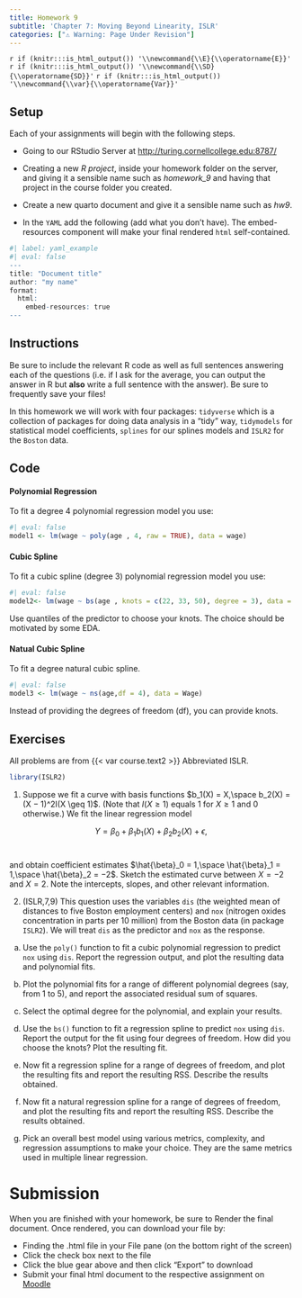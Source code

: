 ```yaml
---
title: Homework 9
subtitle: 'Chapter 7: Moving Beyond Linearity, ISLR'
categories: ["⚠️ Warning: Page Under Revision"]
---
```


`r if (knitr:::is_html_output()) '\\newcommand{\\E}{\\operatorname{E}}'`
`r if (knitr:::is_html_output()) '\\newcommand{\\SD}{\\operatorname{SD}}'`
`r if (knitr:::is_html_output()) '\\newcommand{\\var}{\\operatorname{Var}}'`


## Setup

Each of your assignments will begin with the following steps.

-   Going to our RStudio Server at <http://turing.cornellcollege.edu:8787/>

-   Creating a new *R project*, inside your homework folder on the server, and giving it a sensible name such as *homework_9* and having that project in the course folder you created. 

-   Create a new quarto document and give it a sensible name such as *hw9*.

-   In the `YAML` add the following (add what you don't have). The embed-resources component will make your final rendered `html` self-contained.

```r
#| label: yaml_example
#| eval: false
---
title: "Document title"
author: "my name"
format:
  html:
    embed-resources: true
---
```

## Instructions

Be sure to include the relevant R code as well as full sentences answering each of the questions (i.e. if I ask for the average, you can output the answer in R but **also** write a full sentence with the answer). Be sure to frequently save your files!

In this homework we will work with four packages: `tidyverse` which is a collection of packages for doing data analysis in a "tidy" way, `tidymodels` for statistical model coefficients, `splines` for our splines models and `ISLR2` for the `Boston` data. 


## Code

#### Polynomial Regression

To fit a degree 4 polynomial regression model you use:

```r
#| eval: false
model1 <- lm(wage ~ poly(age , 4, raw = TRUE), data = wage)
```

#### Cubic Spline

To fit a cubic spline (degree 3) polynomial regression model you use:

```r
#| eval: false
model2<- lm(wage ~ bs(age , knots = c(22, 33, 50), degree = 3), data = Wage)
```

Use quantiles of the predictor to choose your knots. The choice should be motivated by some EDA. 


#### Natual Cubic Spline

To fit a degree natural cubic spline. 

```r
#| eval: false
model3 <- lm(wage ~ ns(age,df = 4), data = Wage)
```

Instead of providing the degrees of freedom (df), you can provide knots. 


## Exercises

All problems are from {{< var course.text2 >}} Abbreviated ISLR. 

```r
library(ISLR2)
```


1. Suppose we fit a curve with basis functions $b_1(X) = X,\space b_2(X) = (X − 1)^2I(X \geq 1)$. (Note that $I(X \geq 1)$ equals 1 for $X \geq 1$ and 0 otherwise.) We fit the linear regression model 

$$Y = \beta_0 + \beta_1b_1(X) + \beta_2b_2(X) + \epsilon,$$ <br>

and obtain coefficient estimates $\hat{\beta}_0 = 1,\space \hat{\beta}_1 = 1,\space \hat{\beta}_2 = −2$. Sketch the estimated curve between $X = −2$ and $X = 2$. Note the intercepts, slopes, and other relevant information.

2. (ISLR,7,9) This question uses the variables `dis` (the weighted mean of distances to five Boston employment centers) and `nox` (nitrogen oxides concentration in parts per 10 million) from the Boston data (in package `ISLR2`). We will treat `dis` as the predictor and `nox` as the response.

  (a) Use the `poly()` function to fit a cubic polynomial regression to predict `nox` using `dis`. Report the regression output, and plot the resulting data and polynomial fits.
  
  (b) Plot the polynomial fits for a range of different polynomial degrees (say, from 1 to 5), and report the associated residual sum of squares.
  
  (c) Select the optimal degree for the polynomial, and explain your results.
  
  (d) Use the `bs()` function to fit a regression spline to predict `nox` using `dis`. Report the output for the fit using four degrees of freedom. How did you choose the knots? Plot the resulting fit.
  
  (e) Now fit a regression spline for a range of degrees of freedom, and plot the resulting fits and report the resulting RSS. Describe the results obtained.

  (e) Now fit a natural regression spline for a range of degrees of freedom, and plot the resulting fits and report the resulting RSS. Describe the results obtained.
  
  (f) Pick an overall best model using various metrics, complexity, and regression assumptions to make your choice. They are the same metrics used in multiple linear regression. 

# Submission

When you are finished with your homework, be sure to Render the final document. Once rendered, you can download your file by:

-   Finding the .html file in your File pane (on the bottom right of the screen)
-   Click the check box next to the file
-   Click the blue gear above and then click "Export" to download
-   Submit your final html document to the respective assignment on [Moodle]({{< var course.moodle >}})




